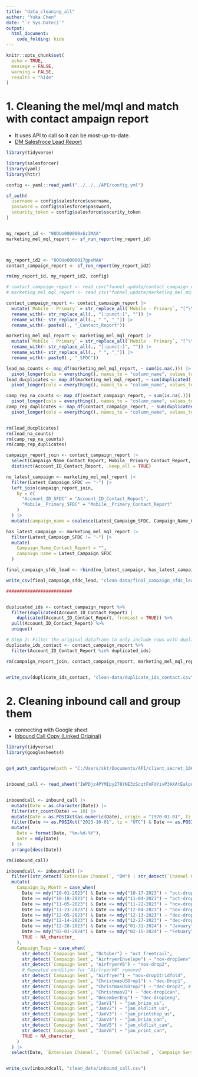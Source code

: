 ```yaml
---
title: "data_cleaning_all"
author: "Yuka Chen"
date: "`r Sys.Date()`"
output:
  html_document:
    code_folding: hide
---
```


```r
knitr::opts_chunk$set(
  echo = TRUE,
  message = FALSE,
  warning = FALSE,
  results = "hide"
)
```

# 1. Cleaning the mel/mql and match with contact ampaign report

-   It uses API to call so it can be most-up-to-date.
-   [DM Salesfroce Lead Report](https://wondersco.lightning.force.com/lightning/r/Report/00OUo000000x6z3MAA/view?queryScope=userFolders)

```r
library(tidyverse)

library(salesforcer)
library(yaml)
library(httr)

config <- yaml::read_yaml("../../../API/config.yml")

sf_auth(
  username = config$salesforce$username,
  password = config$salesforce$password,
  security_token = config$salesforce$security_token
)


my_report_id <- "00OUo000000x6z3MAA"
marketing_mel_mql_report <- sf_run_report(my_report_id)



my_report_id2 <- "00OUo0000017gpxMAA"
contact_campaign_report <- sf_run_report(my_report_id2)

rm(my_report_id, my_report_id2, config)

# contact_campaign_report <- read_csv("funnel_update/contact_campaign_report.csv")
# marketing_mel_mql_report <- read_csv("funnel_update/marketing_mel_mql_report.csv")

contact_campaign_report <- contact_campaign_report |>
  mutate(`Mobile - Primary` = str_replace_all(`Mobile - Primary`, "[^\\d]", "")) |>
  rename_with(~ str_replace_all(., "[:punct:]", "")) |>
  rename_with(~ str_replace_all(., " ", "_")) |>
  rename_with(~ paste0(., "_Contact_Report"))

marketing_mel_mql_report <- marketing_mel_mql_report |>
  mutate(`Mobile - Primary` = str_replace_all(`Mobile - Primary`, "[^\\d]", "")) |>
  rename_with(~ str_replace_all(., "[:punct:]", "")) |>
  rename_with(~ str_replace_all(., " ", "_")) |>
  rename_with(~ paste0(., "_SFDC"))

lead_na_counts <- map_df(marketing_mel_mql_report, ~ sum(is.na(.))) |>
  pivot_longer(cols = everything(), names_to = "column_name", values_to = "counts")
lead_ducplicates <- map_df(marketing_mel_mql_report, ~ sum(duplicated(.))) |>
  pivot_longer(cols = everything(), names_to = "column_name", values_to = "counts")

camp_rep_na_counts <- map_df(contact_campaign_report, ~ sum(is.na(.))) |>
  pivot_longer(cols = everything(), names_to = "column_name", values_to = "counts")
camp_rep_duplicates <- map_df(contact_campaign_report, ~ sum(duplicated(.))) |>
  pivot_longer(cols = everything(), names_to = "column_name", values_to = "counts")


rm(lead_ducplicates)
rm(lead_na_counts)
rm(camp_rep_na_counts)
rm(camp_rep_duplicates)

campaign_report_join <- contact_campaign_report |>
  select(Campaign_Name_Contact_Report, Mobile__Primary_Contact_Report, Account_ID_Contact_Report) |>
  distinct(Account_ID_Contact_Report, .keep_all = TRUE)

no_latest_campaign <- marketing_mel_mql_report |>
  filter(Latest_Campaign_SFDC == "-") |>
  left_join(campaign_report_join,
    by = c(
      "Account_ID_SFDC" = "Account_ID_Contact_Report",
      "Mobile__Primary_SFDC" = "Mobile__Primary_Contact_Report"
    )
  ) |>
  mutate(campaign_name = coalesce(Latest_Campaign_SFDC, Campaign_Name_Contact_Report))

has_latest_campaign <- marketing_mel_mql_report |>
  filter(Latest_Campaign_SFDC != "-") |>
  mutate(
    Campaign_Name_Contact_Report = "",
    campaign_name = Latest_Campaign_SFDC
  )

final_campaign_sfdc_lead <- rbind(no_latest_campaign, has_latest_campaign)

write_csv(final_campaign_sfdc_lead, "clean-data/final_campaign_sfdc_lead.csv")

#########################


duplicated_ids <- contact_campaign_report %>%
  filter(duplicated(Account_ID_Contact_Report) |
    duplicated(Account_ID_Contact_Report, fromLast = TRUE)) %>%
  pull(Account_ID_Contact_Report) %>%
  unique()

# Step 2: Filter the original dataframe to only include rows with duplicated Account_ID_Contact_Report
duplicate_ids_contact <- contact_campaign_report %>%
  filter(Account_ID_Contact_Report %in% duplicated_ids)

rm(campaign_report_join, contact_campaign_report, marketing_mel_mql_report)


write_csv(duplicate_ids_contact, "clean-data/duplicate_ids_contact.csv")
```

# 2. Cleaning inbound call and group them

-   connecting with Google sheet
-   [Inbound Call Copy (Linked Original)](https://docs.google.com/spreadsheets/d/1WPDjz4PYMIpy278YNE3zScqtFnFdYivP3AXAtEalpnA/edit#gid=671250877)

```r
library(tidyverse)
library(googlesheets4)


gs4_auth_configure(path = "C:/Users/skt/Documents/API/client_secret_1063101091245-a8k1e24l8h2aukvjthrbq0gbneu878su.apps.googleusercontent.com.json")


inbound_call <- read_sheet("1WPDjz4PYMIpy278YNE3zScqtFnFdYivP3AXAtEalpnA", sheet = "Inbound Call Notes - Raw Data (Linked)")


inboundcall <- inbound_call |>
  mutate(Date = as.character(Date)) |>
  filter(str_count(Date) == 10) |>
  mutate(Date = as.POSIXct(as.numeric(Date), origin = "1970-01-01", tz = "UTC")) |>
  filter(Date >= as.POSIXct("2023-10-01", tz = "UTC") & Date <= as.POSIXct("2024-02-15", tz = "UTC")) |>
  mutate(
    Date = format(Date, "%m-%d-%Y"),
    Date = mdy(Date)
  ) |>
  arrange(desc(Date))

rm(inbound_call)

inboundcall <- inboundcall |>
  filter((str_detect(`Extension Channel`, "DM") | str_detect(`Channel Collected`, "DM")) & `Lead Status` != "Internal") |>
  mutate(
    Campaign_by_Month = case_when(
      Date >= mdy("10-01-2023") & Date <= mdy("10-17-2023") ~ "oct-drop1",
      Date >= mdy("10-18-2023") & Date <= mdy("11-04-2023") ~ "oct-drop2",
      Date >= mdy("11-05-2023") & Date <= mdy("11-22-2023") ~ "nov-drop1",
      Date >= mdy("11-23-2023") & Date <= mdy("12-04-2023") ~ "nov-drop1",
      Date >= mdy("12-05-2023") & Date <= mdy("12-13-2023") ~ "dec-drop1",
      Date >= mdy("12-14-2023") & Date <= mdy("12-27-2023") ~ "dec-drop2",
      Date >= mdy("12-28-2023") & Date <= mdy("01-31-2024") ~ "January",
      Date >= mdy("02-01-2024") & Date <= mdy("02-15-2024") ~ "Febuary",
      TRUE ~ NA_character_
    ),
    Campaign_Tags = case_when(
      str_detect(`Campaign Sent`, "October") ~ "oct_freetrail",
      str_detect(`Campaign Sent`, "AirfryerEnvelope") ~ "nov-drop1env",
      str_detect(`Campaign Sent`, "AirfryerV6") ~ "nov-drop2",
      # Repeated condition for "AirfryerV6" removed
      str_detect(`Campaign Sent`, "Airfryer") ~ "nov-drop1tridfold",
      str_detect(`Campaign Sent`, "ChristmasUSDrop1") ~ "dec-Drop1",
      str_detect(`Campaign Sent`, "ChristmasUSDrop2") ~ "dec-Drop2", # Presumably meant dec-Drop2
      str_detect(`Campaign Sent`, "ChristmasV2") ~ "dec-drop1can",
      str_detect(`Campaign Sent`, "DecemberEng") ~ "dec-drop1eng",
      str_detect(`Campaign Sent`, "JanV1") ~ "jan_brizo_us",
      str_detect(`Campaign Sent`, "JanV2") ~ "jan_oldlist_us",
      str_detect(`Campaign Sent`, "JanV3") ~ "jan_printshop_us",
      str_detect(`Campaign Sent`, "JanV4") ~ "jan_brizo_can",
      str_detect(`Campaign Sent`, "JanV5") ~ "jan_oldlist_can",
      str_detect(`Campaign Sent`, "JanV6") ~ "jan_print_can",
      TRUE ~ NA_character_
    )
  ) |>
  select(Date, `Extension Channel`, `Channel Collected`, `Campaign Sent`, Campaign_by_Month, Campaign_Tags, `Extension Number`, Phone, everything())


write_csv(inboundcall, "clean_data/inbound_call.csv")
```
